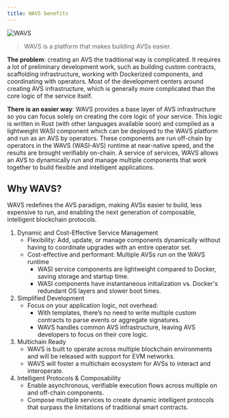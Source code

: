 ```yaml
---
title: WAVS benefits
---
```

<!--docsignore
docsignore-->

<img alt="WAVS" src="https://raw.githubusercontent.com/Lay3rLabs/WAVS-docs/refs/heads/main/public/banners/benefits.png" />

>WAVS is a platform that makes building AVSs easier.

**The problem**: creating an AVS the traditional way is complicated. It requires a lot of preliminary development work, such as building custom contracts, scaffolding infrastructure, working with Dockerized components, and coordinating with operators. Most of the development centers around creating AVS infrastructure, which is generally more complicated than the core logic of the service itself.

**There is an easier way**: WAVS provides a base layer of AVS infrastructure so you can focus solely on creating the core logic of your service. This logic is written in Rust (with other languages available soon) and compiled as a lightweight WASI component which can be deployed to the WAVS platform and run as an AVS by operators. These components are run off-chain by operators in the WAVS (WASI-AVS) runtime at near-native speed, and the results are brought verifiably on-chain. A service of services, WAVS allows an AVS to dynamically run and manage multiple components that work together to build flexible and intelligent applications.

## Why WAVS?

WAVS redefines the AVS paradigm, making AVSs easier to build, less expensive to run, and enabling the next generation of composable, intelligent blockchain protocols.

1. Dynamic and Cost-Effective Service Management
    - Flexibility: Add, update, or manage components dynamically without having to coordinate upgrades with an entire operator set.
    - Cost-effective and performant: Multiple AVSs run on the WAVS runtime
        - WASI service components are lightweight compared to Docker, saving storage and startup time.
        - WASI components have instantaneous initialization vs. Docker's redundant OS layers and slower boot times.
2. Simplified Development
    - Focus on your application logic, not overhead:
        - With templates, there’s no need to write multiple custom contracts to parse events or aggregate signatures.
        - WAVS handles common AVS infrastructure, leaving AVS developers to focus on their core logic.
3. Multichain Ready
    - WAVS is built to operate across multiple blockchain environments and will be released with support for EVM networks.
    - WAVS will foster a multichain ecosystem for AVSs to interact and interoperate.
4. Intelligent Protocols & Composability
    - Enable asynchronous, verifiable execution flows across multiple on and off-chain components.
    - Compose multiple services to create dynamic intelligent protocols that surpass the limitations of traditional smart contracts.
